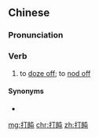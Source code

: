 ==Chinese==
{{zh-forms}}

===Pronunciation===
{{zh-pron
|m=dǎdǔn,er=y
|c=daa5 deon6,daa5 zeon3
|cat=v
}}

===Verb===
{{zh-verb}}

# to [[doze off]]; to [[nod off]]

====Synonyms====
* {{zh-l|打瞌睡}}

[[mg:打盹]]
[[chr:打盹]]
[[zh:打盹]]